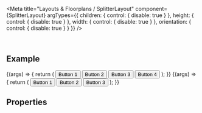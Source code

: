 
<Meta
  title="Layouts & Floorplans / SplitterLayout"
  component={SplitterLayout}
  argTypes={{
    children: { control: { disable: true } },
    height: { control: { disable: true } },
    width: { control: { disable: true } },
    orientation: { control: { disable: true } }
  }}
/>

<DocsHeader />

<br />

## Example

<Canvas>
  <Story name="Vertical Layout">
    {(args) => {
      return (
        <SplitterLayout orientation={'vertical'} {...args} width={'800px'} height={'400px'}>
          <SplitterElement size={'200px'}>
            <Button>Button 1</Button>
          </SplitterElement>
          <SplitterElement minSize={'300px'} size={'400px'} maxSize={'500px'}>
            <Button>Button 2</Button>
          </SplitterElement>
          <SplitterElement>
            <Button>Button 3</Button>
          </SplitterElement>
          <SplitterElement>
            <Button>Button 4</Button>
          </SplitterElement>
        </SplitterLayout>
      );
    }}
  </Story>
</Canvas>

<Canvas>
  <Story name="Horizontal Layout">
    {(args) => {
      return (
        <SplitterLayout orientation={'horizontal'} {...args} width={'80vw'} height={'500px'}>
          <SplitterElement>
            <Button>Button 1</Button>
          </SplitterElement>
          <SplitterElement minSize={'50px'}>
            <Button>Button 2</Button>
          </SplitterElement>
          <SplitterElement>
            <Button>Button 3</Button>
          </SplitterElement>
        </SplitterLayout>
      );
    }}
  </Story>
</Canvas>

## Properties

<ArgsTable story="." />
